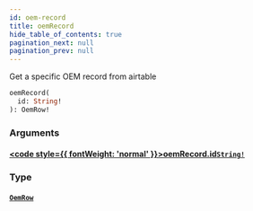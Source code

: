 ```yaml
---
id: oem-record
title: oemRecord
hide_table_of_contents: true
pagination_next: null
pagination_prev: null
---
```








Get a specific OEM record from airtable

```graphql
oemRecord(
  id: String!
): OemRow!
```


### Arguments

#### [<code style={{ fontWeight: 'normal' }}>oemRecord.<b>id</b></code>](#)<Bullet />[`String!`](/scalars/string) <Badge class="secondary" text="non-null"/> <Badge class="secondary" text="scalar"/>
> 
> 

### Type

#### [`OemRow`](/objects/oem-row) <Badge class="secondary" text="object"/>
> 
> 





